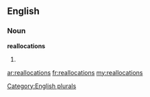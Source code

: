 ==English==

===Noun===
'''reallocations'''

# {{plural of|[[reallocation]]}}

[[Category:English plurals]]

[[ar:reallocations]]
[[fr:reallocations]]
[[my:reallocations]]